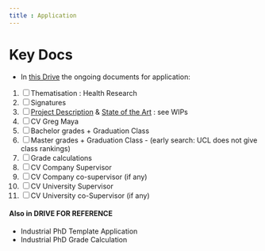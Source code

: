 ```yaml
---
title : Application
---
```


# Key Docs
- In [this Drive](https://drive.google.com/drive/folders/1q_g4ecZssQGD29cFIjaSki6LbbbslKsn) the ongoing documents for application:
1. [ ] Thematisation : Health Research 
1. [ ] Signatures
1. [ ] [Project Description](project_description.qmd) & [State of the Art](state_of_the_art.qmd) : see WIPs
1. [ ] CV Greg Maya
1. [ ] Bachelor grades + Graduation Class
1. [ ] Master grades + Graduation Class - (early search: UCL does not give class rankings)
1. [ ] Grade calculations
1. [ ] CV Company Supervisor
1. [ ] CV Company co-supervisor (if any)
1. [ ] CV University Supervisor
1. [ ] CV University co-Supervisor (if any)

#### Also in DRIVE FOR REFERENCE    
* Industrial PhD Template Application
* Industrial PhD Grade Calculation
